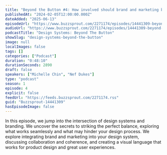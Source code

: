 ```yaml
---
title: "Beyond the Button #4: How involved should brand and marketing be in your design system?"
publishedAt: "2024-02-05T12:00:00.000Z"
dateAdded: "2025-06-13"
episodeUrl: "https://www.buzzsprout.com/2271174/episodes/14441309-beyond-the-button-4-how-involved-should-brand-and-marketing-be-in-your-design-system.mp3"
audioUrl: "https://www.buzzsprout.com/2271174/episodes/14441309-beyond-the-button-4-how-involved-should-brand-and-marketing-be-in-your-design-system.mp3"
podcastTitle: "Design Systems: Beyond The Button"
showSlug: "design-systems-beyond-the-button"
image: null
localImages: false
tags: []
categories: ["Podcast"]
duration: "0:48:10"
durationSeconds: 2890
draft: false
speakers: ["Michelle Chin", "Nef Dukes"]
type: "podcast"
season: 1
episode: 4
explicit: false
feedUrl: "https://feeds.buzzsprout.com/2271174.rss"
guid: "Buzzsprout-14441309"
hasEpisodeImage: false
---
```

In this episode, we jump into the intersection of design systems and branding. We uncover the secrets to striking the perfect balance, exploring what works seamlessly and what may hinder your design process. We explore integrating brand and marketing into your design system, discussing collaboration and coherence, and creating a visual language that works for product design and great user experiences.
